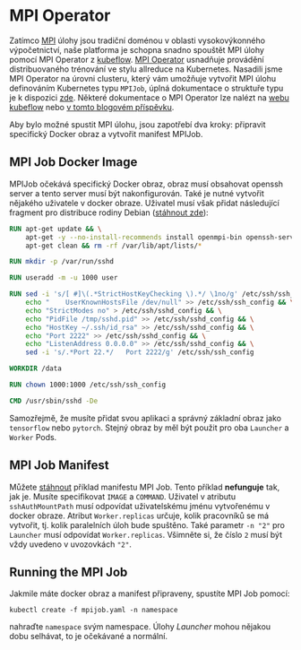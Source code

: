 # MPI Operator

Zatímco [MPI](https://www.open-mpi.org/) úlohy jsou tradiční doménou v oblasti vysokovýkonného výpočetnictví, naše platforma je schopna snadno spouštět MPI úlohy pomocí MPI Operator z [kubeflow](https://www.kubeflow.org/). [MPI Operator](https://github.com/kubeflow/mpi-operator) usnadňuje provádění distribuovaného trénování ve stylu allreduce na Kubernetes. Nasadili jsme MPI Operator na úrovni clusteru, který vám umožňuje vytvořit MPI úlohu definováním Kubernetes typu `MPIJob`, úplná dokumentace o struktuře typu je k dispozici [zde](https://github.com/kubeflow/mpi-operator/blob/master/v2/crd/kubeflow.org_mpijobs.yaml). Některé dokumentace o MPI Operator lze nalézt na [webu kubeflow](https://www.kubeflow.org/docs/components/training/mpi/#creating-an-mpi-job) nebo [v tomto blogovém příspěvku](https://medium.com/kubeflow/introduction-to-kubeflow-mpi-operator-and-industry-adoption-296d5f2e6edc).

Aby bylo možné spustit MPI úlohu, jsou zapotřebí dva kroky: připravit specifický Docker obraz a vytvořit manifest MPIJob.

## MPI Job Docker Image

MPIJob očekává specifický Docker obraz, obraz musí obsahovat openssh server a tento server musí být nakonfigurován. Také je nutné vytvořit nějakého uživatele v docker obraze. Uživatel musí však přidat následující fragment pro distribuce rodiny Debian ([stáhnout zde](/examples/ceritsc/docker/Dockerfile-mpi)):

```dockerfile
RUN apt-get update && \
    apt-get -y --no-install-recommends install openmpi-bin openssh-server openssh-client bind9-host && \
    apt-get clean && rm -rf /var/lib/apt/lists/*

RUN mkdir -p /var/run/sshd

RUN useradd -m -u 1000 user

RUN sed -i 's/[ #]\(.*StrictHostKeyChecking \).*/ \1no/g' /etc/ssh/ssh_config && \
    echo "    UserKnownHostsFile /dev/null" >> /etc/ssh/ssh_config && \
    echo "StrictModes no" > /etc/ssh/sshd_config && \
    echo "PidFile /tmp/sshd.pid" >> /etc/ssh/sshd_config && \
    echo "HostKey ~/.ssh/id_rsa" >> /etc/ssh/sshd_config && \
    echo "Port 2222" >> /etc/ssh/sshd_config && \
    echo "ListenAddress 0.0.0.0" >> /etc/ssh/sshd_config && \
    sed -i 's/.*Port 22.*/   Port 2222/g' /etc/ssh/ssh_config

WORKDIR /data

RUN chown 1000:1000 /etc/ssh/ssh_config

CMD /usr/sbin/sshd -De
```

Samozřejmě, že musíte přidat svou aplikaci a správný základní obraz jako `tensorflow` nebo `pytorch`. Stejný obraz by měl být použit pro oba `Launcher` a `Worker` Pods.

## MPI Job Manifest

Můžete [stáhnout](/examples/ceritsc/manifests/mpijob.yaml) příklad manifestu MPI Job. Tento příklad **nefunguje** tak, jak je. Musíte specifikovat `IMAGE` a `COMMAND`. Uživatel v atributu `sshAuthMountPath` musí odpovídat uživatelskému jménu vytvořenému v docker obraze. Atribut `Worker.replicas` určuje, kolik pracovníků se má vytvořit, tj. kolik paralelních úloh bude spuštěno. Také parametr `-n "2"` pro `Launcher` musí odpovídat `Worker.replicas`. Všimněte si, že číslo `2` musí být vždy uvedeno v uvozovkách `"2"`.

## Running the MPI Job

Jakmile máte docker obraz a manifest připraveny, spustíte MPI Job pomocí:
```
kubectl create -f mpijob.yaml -n namespace
```
nahraďte `namespace` svým namespace. Úlohy *Launcher* mohou nějakou dobu selhávat, to je očekávané a normální.
